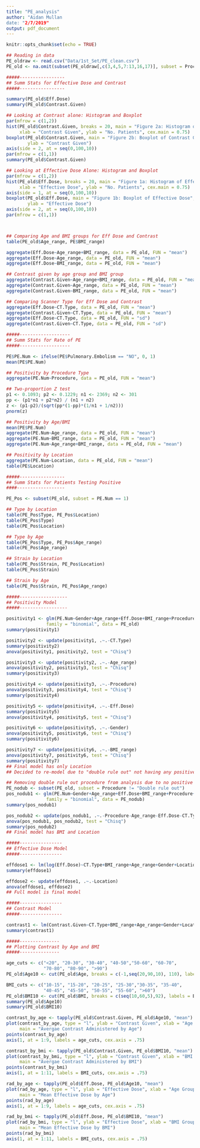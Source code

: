 ```yaml
---
title: "PE_analysis"
author: "Aidan Mullan
date: "2/7/2019"
output: pdf_document
---
```


```r
knitr::opts_chunk$set(echo = TRUE)
```

```r
## Reading in data
PE_oldraw <- read.csv("Data/1st_Set/PE_clean.csv")
PE_old <- na.omit(subset(PE_oldraw[,c(3,4,5,7:13,16,17)], subset = Procedure == "Chest Only"))
```

```r
#####-----------------
## Summ Stats for Effective Dose and Contrast
#####-----------------

summary(PE_old$Eff.Dose)
summary(PE_old$Contrast.Given)

## Looking at Contrast alone: Histogram and Boxplot
par(mfrow = c(1,2))
hist(PE_old$Contrast.Given, breaks = 20, main = "Figure 2a: Histogram of Contrast Given",
     xlab = "Contrast Given", ylab = "No. Patients", cex.main = 0.75)
boxplot(PE_old$Contrast.Given, main = "Figure 2b: Boxplot of Contrast Given", cex.main = 0.75, 
        ylab = "Contrast Given")
axis(side = 2, at = seq(0,100,10))
par(mfrow = c(1,1))
summary(PE_old$Contrast.Given)

## Looking at Effective Dose Alone: Histogram and Boxplot
par(mfrow = c(1,2))
hist(PE_old$Eff.Dose, breaks = 20, main = "Figure 1a: Histogram of Effective Dose",
     xlab = "Effective Dose", ylab = "No. Patients", cex.main = 0.75)
axis(side = 1, at = seq(0,100,10))
boxplot(PE_old$Eff.Dose, main = "Figure 1b: Boxplot of Effective Dose", cex.main = 0.75, 
        ylab = "Effective Dose")
axis(side = 2, at = seq(0,100,10))
par(mfrow = c(1,1))



## Comparing Age and BMI groups for Eff Dose and Contrast
table(PE_old$Age_range, PE$BMI_range)

aggregate(Eff.Dose~Age_range+BMI_range, data = PE_old, FUN = "mean")
aggregate(Eff.Dose~Age_range, data = PE_old, FUN = "mean")
aggregate(Eff.Dose~BMI_range, data = PE_old, FUN = "mean")

## Contrast given by age group and BMI group
aggregate(Contrast.Given~Age_range+BMI_range, data = PE_old, FUN = "mean")
aggregate(Contrast.Given~Age_range, data = PE_old, FUN = "mean")
aggregate(Contrast.Given~BMI_range, data = PE_old, FUN = "mean")

## Comparing Scanner Type for Eff Dose and Contrast
aggregate(Eff.Dose~CT.Type, data = PE_old, FUN = "mean")
aggregate(Contrast.Given~CT.Type, data = PE_old, FUN = "mean")
aggregate(Eff.Dose~CT.Type, data = PE_old, FUN = "sd")
aggregate(Contrast.Given~CT.Type, data = PE_old, FUN = "sd")
```



```r
#####-------------------
## Summ Stats for Rate of PE
#####-------------------

PE$PE.Num <- ifelse(PE$Pulmonary.Embolism == "NO", 0, 1)
mean(PE$PE.Num)

## Positivity by Procedure Type
aggregate(PE.Num~Procedure, data = PE_old, FUN = "mean")

## Two-proportion Z test
p1 <- 0.1093; p2 <- 0.1229; n1 <- 2369; n2 <- 301
pp <- (p1*n1 + p2*n2) / (n1 + n2)
z <- (p1-p2)/(sqrt(pp*(1-pp)*(1/n1 + 1/n2)))
pnorm(z)

## Positivity by Age/BMI
mean(PE$PE.Num)
aggregate(PE.Num~Age_range, data = PE_old, FUN = "mean")
aggregate(PE.Num~BMI_range, data = PE_old, FUN = "mean")
aggregate(PE.Num~Age_range+BMI_range, data = PE_old, FUN = "mean")

## Positivity by Location
aggregate(PE.Num~Location, data = PE_old, FUN = "mean")
table(PE$Location)
```

```r
#####-----------------
## Summ Stats for Patients Testing Positive
####------------------

PE_Pos <- subset(PE_old, subset = PE.Num == 1)

## Type by Location
table(PE_Pos$Type, PE_Pos$Location)
table(PE_Pos$Type)
table(PE_Pos$Location)

## Type by Age
table(PE_Pos$Type, PE_Pos$Age_range)
table(PE_Pos$Age_range)

## Strain by Location
table(PE_Pos$Strain, PE_Pos$Location)
table(PE_Pos$Strain)

## Strain by Age
table(PE_Pos$Strain, PE_Pos$Age_range)
```

```r
#####------------------
## Positivity Model
#####------------------

positivity1 <- glm(PE.Num~Gender+Age_range+Eff.Dose+BMI_range+Procedure+CT.Type+Location,
               family = "binomial", data = PE_old)
summary(positivity1)

positivity2 <- update(positivity1, .~.-CT.Type)
summary(positivity2)
anova(positivity1, positivity2, test = "Chisq")

positivity3 <- update(positivity2, .~.-Age_range)
anova(positivity2, positivity3, test = "Chisq")
summary(positivity3)

positivity4 <- update(positivity3, .~.-Procedure)
anova(positivity3, positivity4, test = "Chisq") 
summary(positivity4)

positivity5 <- update(positivity4, .~.-Eff.Dose)
summary(positivity5)
anova(positivity4, positivity5, test = "Chisq")

positivity6 <- update(positivity5, .~.-Gender)
anova(positivity5, positivity6, test = "Chisq")
summary(positivity6)

positivity7 <- update(positivity6, .~.-BMI_range)
anova(positivity7, positivity6, test = "Chisq")
summary(positivity7)
## Final model has only Location
## Decided to re-model due to "double rule out" not having any positive test results
```

```r
## Removing double rule out procedure from analysis due to no positive test results
PE_nodub <- subset(PE_old, subset = Procedure != "Double rule out")
pos_nodub1 <- glm(PE.Num~Gender+Age_range+Eff.Dose+BMI_range+Procedure+CT.Type+Location,
               family = "binomial", data = PE_nodub)
summary(pos_nodub1)

pos_nodub2 <- update(pos_nodub1, .~.-Procedure-Age_range-Eff.Dose-CT.Type-Gender)
anova(pos_nodub1, pos_nodub2, test = "Chisq") 
summary(pos_nodub2)
## Final model has BMI and Location

```

```r
#####----------------
## Effective Dose Model
#####----------------

effdose1 <- lm(log(Eff.Dose)~CT.Type+BMI_range+Age_range+Gender+Location, data = PE_old)
summary(effdose1)

effdose2 <- update(effdose1, .~.-Location)
anova(effdose1, effdose2)
## Full model is final model
```

```r
#####----------------
## Contrast Model
#####----------------

contrast1 <- lm(Contrast.Given~CT.Type+BMI_range+Age_range+Gender+Location, data = PE_old)
summary(contrast1)
```

```r
#####---------------
## Plotting Contrast by Age and BMI
#####---------------

age_cuts <- c("<20", "20-30", "30-40", "40-50","50-60", "60-70",
              "70-80", "80-90", ">90")
PE_old$Age10 <- cut(PE_old$Age, breaks = c(-1,seq(20,90,10), 110), labels = age_cuts)

BMI_cuts <- c("10-15", "15-20", "20-25", "25-30","30-35", "35-40",
              "40-45", "45-50", "50-55", "55-60", ">60")
PE_old$BMI10 <- cut(PE_old$BMI, breaks = c(seq(10,60,5),92), labels = BMI_cuts)
summary(PE_old$Age10)
summary(PE_old$BMI10)

contrast_by_age <- tapply(PE_old$Contrast.Given, PE_old$Age10, "mean")
plot(contrast_by_age, type = "l", ylab = "Contrast Given", xlab = "Age Group", xaxt = "n",
     main = "Avergae Contrast Administered by Age")
points(contrast_by_age)
axis(1, at = 1:9, labels = age_cuts, cex.axis = .75)

contrast_by_bmi <- tapply(PE_old$Contrast.Given, PE_old$BMI10, "mean")
plot(contrast_by_bmi, type = "l", ylab = "Contrast Given", xlab = "BMI Group", xaxt = "n",
     main = "Avergae Contrast Administered by BMI")
points(contrast_by_bmi)
axis(1, at = 1:11, labels = BMI_cuts, cex.axis = .75)

rad_by_age <- tapply(PE_old$Eff.Dose, PE_old$Age10, "mean")
plot(rad_by_age, type = "l", ylab = "Effective Dose", xlab = "Age Group", xaxt = "n",
     main = "Mean Effective Dose by Age")
points(rad_by_age)
axis(1, at = 1:9, labels = age_cuts, cex.axis = .75)

rad_by_bmi <- tapply(PE_old$Eff.Dose, PE_old$BMI10, "mean")
plot(rad_by_bmi, type = "l", ylab = "Effective Dose", xlab = "BMI Group", xaxt = "n",
     main = "Mean Effective Dose by BMI")
points(rad_by_bmi)
axis(1, at = 1:11, labels = BMI_cuts, cex.axis = .75)
```









